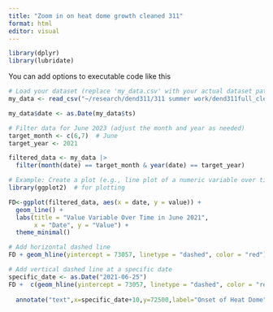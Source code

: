 ```yaml
---
title: "Zoom in on heat dome growth cleaned 311"
format: html
editor: visual
---
```


```r
library(dplyr)
library(lubridate)
```

You can add options to executable code like this

```r
# Load your dataset (replace 'my_data.csv' with your actual dataset path)
my_data <- read_csv("~/research/dend311/311 summer work/dend311full_cleaned.csv")

my_data$date <- as.Date(my_data$ts)

# Filter data for June 2023 (adjust the month and year as needed)
target_month <- c(6,7)  # June
target_year <- 2021

filtered_data <- my_data |>
  filter(month(date) == target_month & year(date) == target_year)

# Example: Create a plot (e.g., line plot of a numeric variable over time)
library(ggplot2)  # for plotting

FD<-ggplot(filtered_data, aes(x = date, y = value)) +
  geom_line() +
  labs(title = "Value Variable Over Time in June 2021",
       x = "Date", y = "Value") +
  theme_minimal()

# Add horizontal dashed line 
FD + geom_hline(yintercept = 73057, linetype = "dashed", color = "red")

# Add vertical dashed line at a specific date
specific_date <- as.Date("2021-06-25")
FD +  c(geom_hline(yintercept = 73057, linetype = "dashed", color = "red"),geom_vline(xintercept = as.numeric(specific_date), linetype = "dashed", color = "red"))+
  
  annotate("text",x=specific_date+10,y=72500,label="Onset of Heat Dome",color="red")
```
